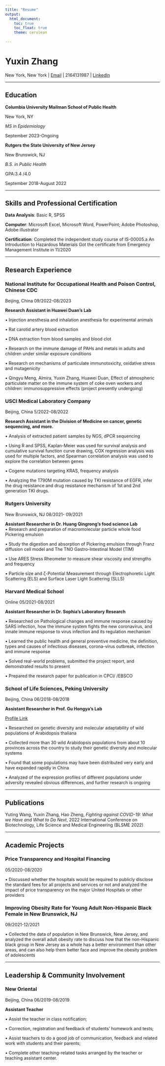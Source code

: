 ```yaml
---
title: "Resume"
output: 
  html_document:
    toc: true
    toc_float: true
    theme: cerulean
    
---
```


# Yuxin Zhang

New York, New York | [Email](Yz4719@cumc.columbia.edu) | 2164131987 | [LinkedIn](https://www.linkedin.com/in/yuxinzhangsamantha/)

---

## Education 		
**Columbia University Mailman School of Public Health**

New York, NY

*MS in Epidemiology*

September 2023-Ongoing

**Rutgers the State University of New Jersey**

New Brunswick, NJ 

*B.S. in Public Health*

GPA:3.4 /4.0

September 2018-August 2022
 
---

## Skills and Professional Certification	


**Data Analysis**: Basic R, SPSS

**Computer**: Microsoft Excel, Microsoft Word, PowerPoint; Adobe Photoshop, Adobe illustrator

**Certification**: Completed the independent study course of IS-00005.a An Introduction to Hazardous Materials 
Got the certificate from Emergency Management Institute in 11/2020

---

## Research Experience


### National Institute for Occupational Health and Poison Control, Chinese CDC

Beijing, China 09/2022-08/2023

**Research Assistant in Huawei Duan’s Lab**

•	Injection anesthesia and inhalation anesthesia for experimental animals

•	Rat carotid artery blood extraction

•	DNA extraction from blood samples and blood clot

•	Research on the immune damage of PAHs and metals in adults and children under similar exposure conditions 

•	Research on mechanisms of particulate immunotoxicity, oxidative stress and mutagenicity

•	Qingyu Meng, Almira, Yuxin Zhang, Huawei Duan, Effect of atmospheric particulate matter on the immune system of coke oven workers and children: immunosuppressive effects (project presently undergoing)


### USCI Medical Laboratory Company

Beijing, China 5/2022-08/2022

**Research Assistant in the Division of Medicine on cancer, genetic sequencing, and more.	**

•	Analysis of extracted patient samples by NGS, dPCR sequencing

•	Using R and SPSS, Kaplan-Meier was used for survival analysis and cumulative survival function curve drawing, COX regression analysis was used for multiple factors, and Spearman correlation analysis was used to explore the correlation between genes

•	Cogene mutations targeting KRAS, frequency analysis

•	Analyzing the T790M mutation caused by TKI resistance of EGFR, infer the drug resistance and drug resistance mechanism of 1st and 2nd generation TKI drugs.

### Rutgers University

New Brunswick, NJ 08/2021- 09/2021

**Assistant Researcher in Dr. Huang Qingrong’s food science Lab**                                                                         
•	Research and preparation of macromolecular particle whole food Pickering emulsion 

•	Study the digestion and absorption of Pickering emulsion through Franz diffusion cell model and The TNO Gastro-Intestinal Model (TIM)

•	Use ARES Stress Rheometer to measure shear viscosity and strengths and frequency

•	Particle size and ζ-Potential Measurement through Electrophoretic Light Scattering (ELS) and Surface Laser Light Scattering (SLLS)


### Harvard Medical School

Online 05/2021-08/2021

**Assistant Researcher in Dr. Sophia’s Laboratory Research**

•	Researched on Pathological changes and immune response caused by SARS infection, how the immune system fights the new coronavirus, and innate immune response to virus infection and its regulation mechanism

•	Learned the public health and general preventive medicine, the definition, types and causes of infectious diseases, corona-virus outbreak, infection and immune response

•	Solved real-world problems, submitted the project report, and demonstrated results to present

•	Prepared the research paper for publication in CPCI/ /EBSCO

### School of Life Sciences, Peking University

Beijing, China 06/2018-08/2018

**Assistant Researcher in Prof. Gu Hongya’s  Lab**

[Profile Link](http://www.bio.pku.edu.cn/homes/index/news_cont_jl/17/25.html)

•	Researched on genetic diversity and molecular adaptability of wild populations of Arabidopsis thaliana

•	Collected more than 30 wild Arabidopsis populations from about 10 provinces across the country to study their genetic diversity and molecular systems

•	Found that some populations may have been distributed very early and have expanded rapidly in China

•	Analyzed of the expression profiles of different populations under adversity revealed obvious differences, and further research is ongoing

---

## Publications	

Yuting Wang, Yuxin Zhang, Hao Zheng, *Fighting against COVID-19: What we Have and What to Do Next*, 2022 International Conference on Biotechnology, Life Science and Medical Engineering (BLSME 2022)

---

## Academic Projects

### Price Transparency and Hospital Financing

05/2020-08/2020

•	Discussed whether the hospitals would be required to publicly disclose the standard fees for all projects and services or not and analyzed the impact of price transparency on the major United Hospitals or other providers

### Improving Obesity Rate for Young Adult Non-Hispanic Black Female in New Brunswick, NJ

09/2021-12/2021

•	Collected the data of population in New Brunswick, New Jersey, and analyzed the overall adult obesity rate to discuss how that the non-Hispanic black group in New Jersey as a whole has a better environment than other areas, and can also help them better face and improve the obesity problem of adolescents

---

## Leadership & Community Involvement

### New Oriental

Beijing, China 06/2019-08/2019

**Assistant Teacher**

•	Assist the teacher in class notification;

•	Correction, registration and feedback of students' homework and tests;

•	Assist teachers to do a good job of communication, feedback and related work with students and their parents;

•	Complete other teaching-related tasks arranged by the teacher or teaching assistant center.

